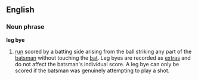 ==English==
===Noun phrase===
'''leg bye'''
# {{Cricket}} [[run]] scored by a batting side arising from the ball striking any part of the [[batsman]] without touching the [[bat]]. Leg byes are recorded as [[extras]] and do not affect the batsman's individual score. A leg bye can only be scored if the batsman was genuinely attempting to play a shot.